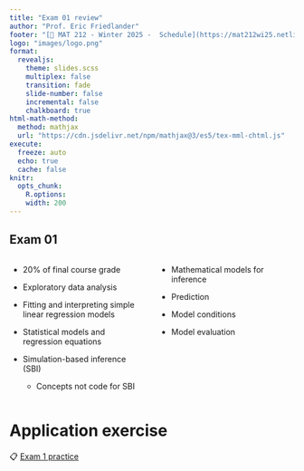 ```yaml
---
title: "Exam 01 review"
author: "Prof. Eric Friedlander"
footer: "[🔗 MAT 212 - Winter 2025 -  Schedule](https://mat212wi25.netlify.app/schedule)"
logo: "images/logo.png"
format: 
  revealjs:
    theme: slides.scss
    multiplex: false
    transition: fade
    slide-number: false
    incremental: false 
    chalkboard: true
html-math-method:
  method: mathjax
  url: "https://cdn.jsdelivr.net/npm/mathjax@3/es5/tex-mml-chtml.js"
execute:
  freeze: auto
  echo: true
  cache: false
knitr:
  opts_chunk: 
    R.options:      
    width: 200
---
```


## Exam 01 {.midi}

::: columns
::: {.column width="50%"}
-   20% of final course grade

-   Exploratory data analysis

-   Fitting and interpreting simple linear regression models

-   Statistical models and regression equations

-   Simulation-based inference (SBI)

    +   Concepts not code for SBI
:::

::: {.column width="50%"}
-   Mathematical models for inference

-   Prediction

-   Model conditions

-   Model evaluation
:::
:::


# Application exercise

::: appex
📋 [Exam 1 practice](/exam/exam-01-practice.qmd)
:::

